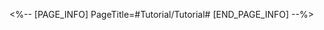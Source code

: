 <%-- [PAGE_INFO]
PageTitle=#Tutorial/Tutorial#
[END_PAGE_INFO] --%>
{{Tutorial
|sort      = 815301
|title     = Tutorial
|subtitle  = 
|type      = 
|about     = 
|image1    = Tutorial Tutorial 1.png{{subst:void|<!--$UPLOAD:<<SpriteOutput/TutorialPic/TutorialPage_815301.png>-<Tutorial Tutorial 1.png>-<Tutorial Files>>-->}}
|text1     = Enemy ATK is greatly increased. When they attack, they will deal {{Color|h|nobold=1|killing blows}} to allies.
|image2    = Tutorial Tutorial 2.png{{subst:void|<!--$UPLOAD:<<SpriteOutput/TutorialPic/TutorialPage_815302.png>-<Tutorial Tutorial 2.png>-<Tutorial Files>>-->}}
|text2     = When allies receive killing blows, they {{Color|h|nobold=1|will not}} be downed, but instead restore 100% HP and regenerate 50% Energy.
}}